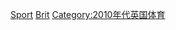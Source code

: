 {{Portal|英國|體育運動}}
{{Year by category
|m=2
|c=0
|d=1
|y=5
|cat=英國體育
|sortkey=Britain
|parent=各年份英國體育
|subcat=2015年各國體育
}}
[[Category:2015年英國|Sport]]
[[Category:2015年歐洲體育|Brit]]
[[Category:2010年代英国体育|Category:2010年代英国体育]]